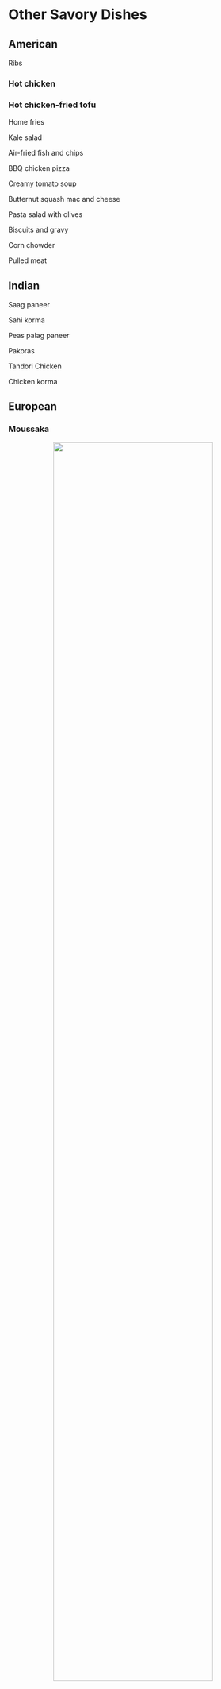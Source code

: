 # Other Savory Dishes {.unnumbered}


## American {.unnumbered}

Ribs

### Hot chicken {.unnumbered #hotchicken}

### Hot chicken-fried tofu {.unnumbered #hottofu}

Home fries

Kale salad

Air-fried fish and chips

BBQ chicken pizza

Creamy tomato soup

Butternut squash mac and cheese

Pasta salad with olives

Biscuits and gravy

Corn chowder

Pulled meat


## Indian {.unnumbered}

Saag paneer

Sahi korma

Peas palag paneer

Pakoras

Tandori Chicken

Chicken korma


## European {.unnumbered}

### Moussaka {.unnumbered #moussaka}


<center>![](moussaka.jpeg){width=80%}</center>


Spinach and beef lasagna

Pasta primavera

Gazpacho

Tabouli

Baba ganoush

Marinated tomatoes and cucumbers

Caldo Verde

Yorkshire Pudding with Beef and Mushrooms

## Middle Eastern and African {.unnumbered}

Kefta

Doro Wat

Kabobs

# Latin American {.unnumbered}

Tamales

Papusas

Picadillo



